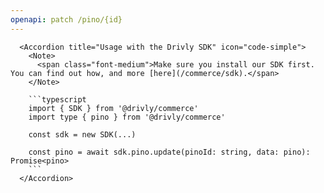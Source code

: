 ```yaml
---
openapi: patch /pino/{id}
---
```


      <Accordion title="Usage with the Drivly SDK" icon="code-simple">
        <Note>
          <span class="font-medium">Make sure you install our SDK first. You can find out how, and more [here](/commerce/sdk).</span>
        </Note>

        ```typescript
        import { SDK } from '@drivly/commerce'
        import type { pino } from '@drivly/commerce'

        const sdk = new SDK(...)

        const pino = await sdk.pino.update(pinoId: string, data: pino): Promise<pino>
        ```
      </Accordion>
